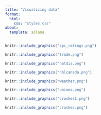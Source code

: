 ```yaml
---
title: "Visualizing data"
format: 
  html:
    css: "styles.css"
about: 
  template: solana
---
```


::: graph
```r
knitr::include_graphics("spi_ratings.png")
```
:::

::: graph
```r
knitr::include_graphics("trade.png")
```
:::

::: graph
```r
knitr::include_graphics("natdis.png")
```
:::

::: graph
```r
knitr::include_graphics("nhlcanada.png")
```
:::

::: graph
```r
knitr::include_graphics("weather.png")
```
:::

::: graph
```r
knitr::include_graphics("unions.png")
```
:::

::: graph
```r
knitr::include_graphics("crashes1.png")
```
:::

::: graph
```r
knitr::include_graphics("crashes.png")
```
:::
